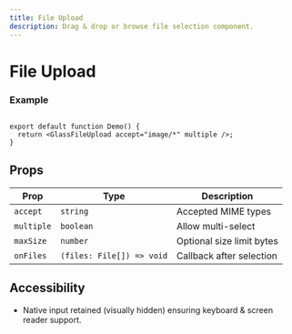 ```yaml
---
title: File Upload
description: Drag & drop or browse file selection component.
---
```


# File Upload

### Example

```tsx

export default function Demo() {
  return <GlassFileUpload accept="image/*" multiple />;
}
```

## Props

| Prop       | Type                      | Description               |
| ---------- | ------------------------- | ------------------------- |
| `accept`   | `string`                  | Accepted MIME types       |
| `multiple` | `boolean`                 | Allow multi-select        |
| `maxSize`  | `number`                  | Optional size limit bytes |
| `onFiles`  | `(files: File[]) => void` | Callback after selection  |

## Accessibility

- Native input retained (visually hidden) ensuring keyboard & screen reader support.
